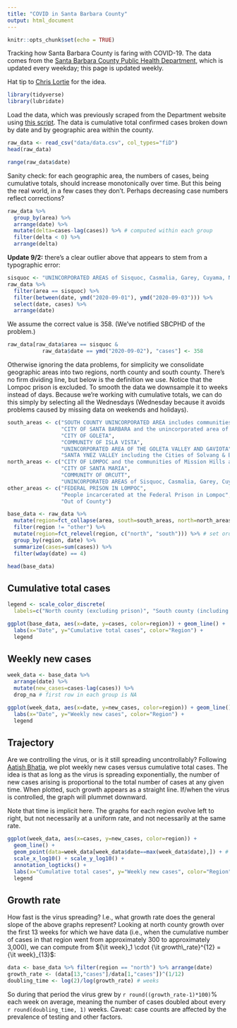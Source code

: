 ```yaml
---
title: "COVID in Santa Barbara County"
output: html_document
---
```


```r
knitr::opts_chunk$set(echo = TRUE)
```

Tracking how Santa Barbara County is faring with COVID-19.  The data comes from the [Santa Barbara County Public Health Department](http://www.countyofsb.org/phd/), which is updated every weekday; this page is updated weekly.

Hat tip to [Chris Lortie](https://cjlortie.github.io/SBC_Covid_Trends/) for the idea.

```r
library(tidyverse)
library(lubridate)
```

Load the data, which was previously scraped from the Department website using [this script](scrape.html).  The data is cumulative total confirmed cases broken down by date and by geographic area within the county.

```r
raw_data <- read_csv("data/data.csv", col_types="fiD")
head(raw_data)
```
```r
range(raw_data$date)
```

Sanity check: for each geographic area, the numbers of cases, being cumulative totals, should increase monotonically over time.  But this being the real world, in a few cases they don't.  Perhaps decreasing case numbers reflect corrections?

```r
raw_data %>%
  group_by(area) %>%
  arrange(date) %>%
  mutate(delta=cases-lag(cases)) %>% # computed within each group
  filter(delta < 0) %>%
  arrange(delta)
```

**Update 9/2:** there's a clear outlier above that appears to stem from a typographic error:

```r
sisquoc <- "UNINCORPORATED AREAS of Sisquoc, Casmalia, Garey, Cuyama, New Cuyama, and the City of Guadalupe"
raw_data %>%
  filter(area == sisquoc) %>%
  filter(between(date, ymd("2020-09-01"), ymd("2020-09-03"))) %>%
  select(date, cases) %>%
  arrange(date)
```

We assume the correct value is 358.  (We've notified SBCPHD of the problem.)

```r
raw_data[raw_data$area == sisquoc &
           raw_data$date == ymd("2020-09-02"), "cases"] <- 358
```

Otherwise ignoring the data problems, for simplicity we consolidate geographic areas into two regions, north county and south county.  There's no firm dividing line, but below is the definition we use.  Notice that the Lompoc prison is excluded.  To smooth the data we downsample it to weeks instead of days.  Because we're working with cumulative totals, we can do this simply by selecting all the Wednesdays (Wednesday because it avoids problems caused by missing data on weekends and holidays).

```r
south_areas <- c("SOUTH COUNTY UNINCORPORATED AREA includes communities of Montecito, Summerland and the City of Carpinteria",
                 "CITY OF SANTA BARBARA and the unincorporated area of Mission Canyon",
                 "CITY OF GOLETA",
                 "COMMUNITY OF ISLA VISTA",
                 "UNINCORPORATED AREA OF THE GOLETA VALLEY AND GAVIOTA",
                 "SANTA YNEZ VALLEY including the Cities of Solvang & Buellton, and the communities of Santa Ynez, Los Alamos, Los Olivos and Ballard")
north_areas <- c("CITY OF LOMPOC and the communities of Mission Hills and Vandenberg Village",
                 "CITY OF SANTA MARIA",
                 "COMMUNITY OF ORCUTT",
                 "UNINCORPORATED AREAS of Sisquoc, Casmalia, Garey, Cuyama, New Cuyama, and the City of Guadalupe")
other_areas <- c("FEDERAL PRISON IN LOMPOC",
                 "People incarcerated at the Federal Prison in Lompoc",
                 "Out of County")

base_data <- raw_data %>%
  mutate(region=fct_collapse(area, south=south_areas, north=north_areas, other=other_areas)) %>%
  filter(region != "other") %>%
  mutate(region=fct_relevel(region, c("north", "south"))) %>% # set order for consistent graphing, labels
  group_by(region, date) %>%
  summarize(cases=sum(cases)) %>%
  filter(wday(date) == 4)

head(base_data)
```

## Cumulative total cases

```r
legend <- scale_color_discrete(
  labels=c("North county (excluding prison)", "South county (including SYV)"))

ggplot(base_data, aes(x=date, y=cases, color=region)) + geom_line() +
  labs(x="Date", y="Cumulative total cases", color="Region") +
  legend
```

## Weekly new cases

```r
week_data <- base_data %>%
  arrange(date) %>%
  mutate(new_cases=cases-lag(cases)) %>%
  drop_na # first row in each group is NA

ggplot(week_data, aes(x=date, y=new_cases, color=region)) + geom_line() +
  labs(x="Date", y="Weekly new cases", color="Region") +
  legend
```

## Trajectory

Are we controlling the virus, or is it still spreading uncontrollably?  Following [Aatish Bhatia](https://aatishb.com/covidtrends/), we plot weekly new cases versus cumulative total cases.  The idea is that as long as the virus is spreading exponentially, the number of new cases arising is proportional to the total number of cases at any given time.  When plotted, such growth appears as a straight line.  If/when the virus is controlled, the graph will plummet downward.

Note that time is implicit here.  The graphs for each region evolve left to right, but not necessarily at a uniform rate, and not necessarily at the same rate.

```r
ggplot(week_data, aes(x=cases, y=new_cases, color=region)) +
  geom_line() +
  geom_point(data=week_data[week_data$date==max(week_data$date),]) + # add terminal points
  scale_x_log10() + scale_y_log10() +
  annotation_logticks() +
  labs(x="Cumulative total cases", y="Weekly new cases", color="Region") +
  legend
```

## Growth rate

How fast is the virus spreading?  I.e., what growth rate does the general slope of the above graphs represent?  Looking at north county growth over the first 13 weeks for which we have data (i.e., when the cumulative number of cases in that region went from approximately 300 to approximately 3,000), we can compute from ${\it week}_1 \cdot {\it growth\_rate}^{12} = {\it week}_{13}$:

```r
data <- base_data %>% filter(region == "north") %>% arrange(date)
growth_rate <- (data[13,"cases"]/data[1,"cases"])^(1/12)
doubling_time <- log(2)/log(growth_rate) # weeks
```

So during that period the virus grew by `r round((growth_rate-1)*100)`% each week on average, meaning the number of cases doubled about every `r round(doubling_time, 1)` weeks.  Caveat: case counts are affected by the prevalence of testing and other factors.